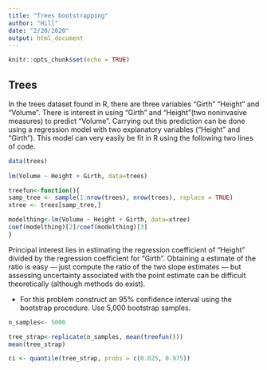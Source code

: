 ---
title: "Trees bootstrapping"
author: "Hill"
date: "2/20/2020"
output: html_document
---

```{r setup, include=FALSE}
knitr::opts_chunk$set(echo = TRUE)
```


## Trees
 
In the trees dataset found in R, there are three variables "Girth" "Height"
and "Volume". There is interest in using "Girth" and "Height"(two noninvasive
measures) to predict "Volume". Carrying out this prediction can be done using a
regression model with two explanatory variables ("Height" and "Girth"). This
model can very easily be fit in R using the following two lines of code.
```{r}

data(trees)
  
lm(Volume ~ Height + Girth, data=trees)


```


```{r}
treefun<-function(){
samp_tree <- sample(1:nrow(trees), nrow(trees), replace = TRUE)
xtree <- trees[samp_tree,]

modelthing<-lm(Volume ~ Height + Girth, data=xtree)
coef(modelthing)[2]/coef(modelthing)[3]
}
```

Principal interest lies in estimating the regression coefficient of "Height"
divided by the regression coefficient for "Girth". Obtaining a estimate of
the ratio is easy --- just compute the ratio of the two slope estimates ---
but assessing uncertainty associated with the point estimate can be
difficult theoretically (although methods do exist). 

+ For this problem construct an 95% confidence interval using the bootstrap 
procedure. Use 5,000 bootstrap samples.
```{r}
n_samples<- 5000

tree_strap<-replicate(n_samples, mean(treefun()))
mean(tree_strap)

ci <- quantile(tree_strap, probs = c(0.025, 0.975))

```
